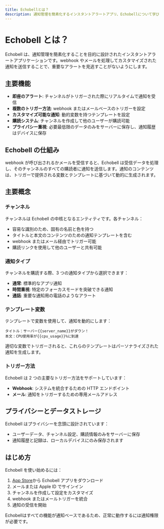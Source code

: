 ```yaml
---
title: Echobellとは？
description: 通知管理を簡素化するインスタントアラートアプリ、Echobellについて学びます。
---
```


# Echobell とは？

Echobell は、通知管理を簡素化することを目的に設計されたインスタントアラートアプリケーションです。webhook やメールを処理してカスタマイズされた通知を送信することで、重要なアラートを見逃すことがないようにします。

## 主要機能

- **即座のアラート**: チャンネルがトリガーされた際にリアルタイムで通知を受信
- **複数のトリガー方法**: webhook またはメールベースのトリガーを設定
- **カスタマイズ可能な通知**: 動的変数を持つテンプレートを設定
- **購読システム**: チャンネルを作成して他のユーザーが購読可能
- **プライバシー重視**: 必要最低限のデータのみをサーバーに保存し、通知履歴はデバイスに保存

## Echobell の仕組み

webhook が呼び出されるかメールを受信すると、Echobell は受信データを処理し、そのチャンネルのすべての購読者に通知を送信します。通知のコンテンツは、トリガーで提供される変数とテンプレートに基づいて動的に生成されます。

## 主要概念

### チャンネル

チャンネルは Echobell の中核となるエンティティです。各チャンネル：

- 容易な識別のため、固有の名前と色を持つ
- タイトルと本文のコンテンツのための通知テンプレートを含む
- webhook またはメール経由でトリガー可能
- 購読リンクを使用して他のユーザーと共有可能

### 通知タイプ

チャンネルを購読する際、3 つの通知タイプから選択できます：

- **通常**: 標準的なアプリ通知
- **時間重視**: 特定のフォーカスモードを突破できる通知
- **通話**: 重要な通知用の電話のようなアラート

### テンプレート変数

テンプレートで変数を使用して、通知を動的にします：

```
タイトル：サーバー{{server_name}}がダウン！
本文：CPU使用率が{{cpu_usage}}%に到達
```

適切な変数でトリガーされると、これらのテンプレートはパーソナライズされた通知を生成します。

### トリガー方法

Echobell は 2 つの主要なトリガー方法をサポートしています：

- **Webhook**: システムを統合するための HTTP エンドポイント
- **メール**: 通知をトリガーするための専用メールアドレス

## プライバシーとデータストレージ

Echobell はプライバシーを念頭に設計されています：

- ユーザーデータ、チャンネル設定、購読情報のみをサーバーに保存
- 通知履歴と記録は、ローカルデバイスにのみ保存されます

## はじめ方

Echobell を使い始めるには：

1. [App Store](https://apps.apple.com/app/id6743597198)から Echobell アプリをダウンロード
2. メールまたは Apple ID でサインイン
3. チャンネルを作成して設定をカスタマイズ
4. webhook またはメールトリガーを統合
5. 通知の受信を開始

<Callout type="warn">
  Echobellはすべての機能が通知ベースであるため、正常に動作するには通知権限が必要です。
</Callout>
